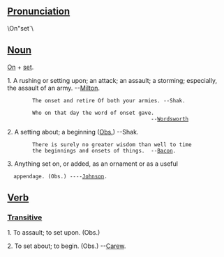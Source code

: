 ==[[Pronunciation]]==
\On"set`\

==[[Noun]]==
[[On]] + [[set]].

1. A rushing or setting upon; an attack; an assault; a storming;   especially, the assault of an army. --[[w:John Milton|Milton]].

         The onset and retire Of both your armies. --Shak.

         Who on that day the word of onset gave.
                                               --[[w:Wordsworth|Wordsworth]]

2. A setting about; a beginning  ([[Obs.]]) --Shak.

         There is surely no greater wisdom than well to time
         the beginnings and onsets of things.  --[[w:Bacon|Bacon]].

3. Anything set on, or added, as an ornament or as a useful
   appendage. (Obs.) ----[[w:Samuel_Johnson|Johnson]].

==[[Verb]]==
===[[Transitive]]===

1. To assault; to set upon. (Obs.)

2. To set about; to begin. (Obs.) --[[w:Carew|Carew]].